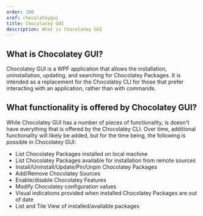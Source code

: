 ```yaml
---
order: 100
xref: chocolateygui
title: Chocolatey GUI
description: What is Chocolatey GUI
---
```


## What is Chocolatey GUI?

Chocolatey GUI is a WPF application that allows the installation, uninstallation, updating, and searching for Chocolatey Packages.  It is intended as a replacement for the Chocolatey CLI for those that prefer interacting with an application, rather than with commands.

## What functionality is offered by Chocolatey GUI?

While Chocolatey GUI has a number of pieces of functionality, is doesn't have everything that is offered by the Chocolatey CLI.  Over time, additional functionality will likely be added, but for the time being, the following is possible in Chocolatey GUI:

- List Chocolatey Packages installed on local machine
- List Chocolatey Packages available for installation from remote sources
- Install/Uninstall/Update/Pin/Unpin Chocolatey Packages
- Add/Remove Chocolatey Sources
- Enable/disable Chocolatey Features
- Modify Chocolatey configuration values
- Visual indications provided when installed Chocolatey Packages are out of date
- List and Tile View of installed/available packages

